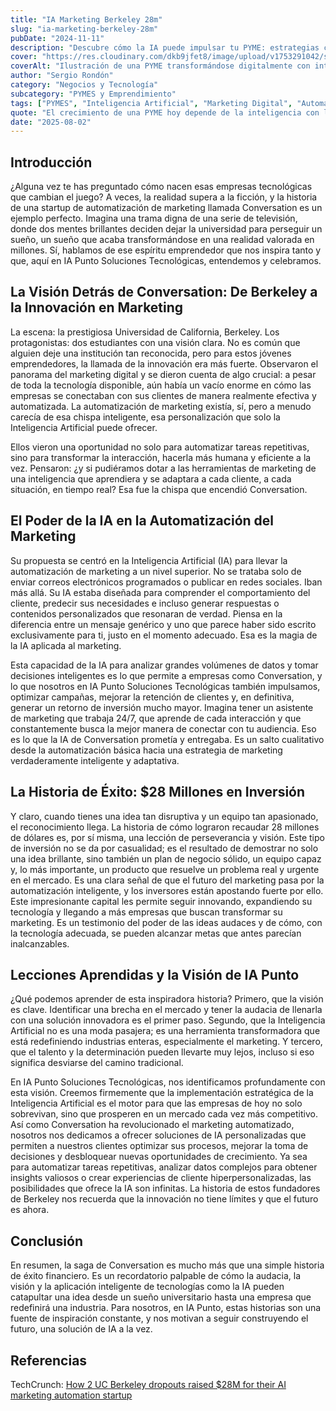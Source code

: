 ```yaml
---
title: "IA Marketing Berkeley 28m"
slug: "ia-marketing-berkeley-28m"
pubDate: "2024-11-11"
description: "Descubre cómo la IA puede impulsar tu PYME: estrategias concretas de marketing, automatización y datos para aumentar ventas."
cover: "https://res.cloudinary.com/dkb9jfet8/image/upload/v1753291042/small-business_kk56r6.jpg"
coverAlt: "Ilustración de una PYME transformándose digitalmente con inteligencia artificial."
author: "Sergio Rondón"
category: "Negocios y Tecnología"
subcategory: "PYMES y Emprendimiento"
tags: ["PYMES", "Inteligencia Artificial", "Marketing Digital", "Automatización", "Ventas"]
quote: "El crecimiento de una PYME hoy depende de la inteligencia con la que se aplican datos, IA y estrategia. — Sergio Rondón"
date: "2025-08-02"
---
```




<h2 id="introduccion">Introducción</h2>

¿Alguna vez te has preguntado cómo nacen esas empresas tecnológicas que cambian el juego? A veces, la realidad supera a la ficción, y la historia de una startup de automatización de marketing llamada Conversation es un ejemplo perfecto. Imagina una trama digna de una serie de televisión, donde dos mentes brillantes deciden dejar la universidad para perseguir un sueño, un sueño que acaba transformándose en una realidad valorada en millones. Sí, hablamos de ese espíritu emprendedor que nos inspira tanto y que, aquí en IA Punto Soluciones Tecnológicas, entendemos y celebramos.

<h2 id="la-vision-detras-de-conversation">
  La Visión Detrás de Conversation: De Berkeley a la Innovación en Marketing
</h2>

La escena: la prestigiosa Universidad de California, Berkeley. Los protagonistas: dos estudiantes con una visión clara. No es común que alguien deje una institución tan reconocida, pero para estos jóvenes emprendedores, la llamada de la innovación era más fuerte. Observaron el panorama del marketing digital y se dieron cuenta de algo crucial: a pesar de toda la tecnología disponible, aún había un vacío enorme en cómo las empresas se conectaban con sus clientes de manera realmente efectiva y automatizada. La automatización de marketing existía, sí, pero a menudo carecía de esa chispa inteligente, esa personalización que solo la Inteligencia Artificial puede ofrecer.

Ellos vieron una oportunidad no solo para automatizar tareas repetitivas, sino para transformar la interacción, hacerla más humana y eficiente a la vez. Pensaron: ¿y si pudiéramos dotar a las herramientas de marketing de una inteligencia que aprendiera y se adaptara a cada cliente, a cada situación, en tiempo real? Esa fue la chispa que encendió Conversation.

<h2 id="el-poder-de-la-ia-en-la-automatizacion-del-marketing">
  El Poder de la IA en la Automatización del Marketing
</h2>

Su propuesta se centró en la Inteligencia Artificial (IA) para llevar la automatización de marketing a un nivel superior. No se trataba solo de enviar correos electrónicos programados o publicar en redes sociales. Iban más allá. Su IA estaba diseñada para comprender el comportamiento del cliente, predecir sus necesidades e incluso generar respuestas o contenidos personalizados que resonaran de verdad. Piensa en la diferencia entre un mensaje genérico y uno que parece haber sido escrito exclusivamente para ti, justo en el momento adecuado. Esa es la magia de la IA aplicada al marketing.

Esta capacidad de la IA para analizar grandes volúmenes de datos y tomar decisiones inteligentes es lo que permite a empresas como Conversation, y lo que nosotros en IA Punto Soluciones Tecnológicas también impulsamos, optimizar campañas, mejorar la retención de clientes y, en definitiva, generar un retorno de inversión mucho mayor. Imagina tener un asistente de marketing que trabaja 24/7, que aprende de cada interacción y que constantemente busca la mejor manera de conectar con tu audiencia. Eso es lo que la IA de Conversation prometía y entregaba. Es un salto cualitativo desde la automatización básica hacia una estrategia de marketing verdaderamente inteligente y adaptativa.

<h2 id="la-historia-de-exito-28-millones-en-inversion">
  La Historia de Éxito: $28 Millones en Inversión
</h2>

Y claro, cuando tienes una idea tan disruptiva y un equipo tan apasionado, el reconocimiento llega. La historia de cómo lograron recaudar 28 millones de dólares es, por sí misma, una lección de perseverancia y visión. Este tipo de inversión no se da por casualidad; es el resultado de demostrar no solo una idea brillante, sino también un plan de negocio sólido, un equipo capaz y, lo más importante, un producto que resuelve un problema real y urgente en el mercado. Es una clara señal de que el futuro del marketing pasa por la automatización inteligente, y los inversores están apostando fuerte por ello. Este impresionante capital les permite seguir innovando, expandiendo su tecnología y llegando a más empresas que buscan transformar su marketing. Es un testimonio del poder de las ideas audaces y de cómo, con la tecnología adecuada, se pueden alcanzar metas que antes parecían inalcanzables.

<h2 id="lecciones-aprendidas-y-la-vision-de-ia-punto">
  Lecciones Aprendidas y la Visión de IA Punto
</h2>

¿Qué podemos aprender de esta inspiradora historia? Primero, que la visión es clave. Identificar una brecha en el mercado y tener la audacia de llenarla con una solución innovadora es el primer paso. Segundo, que la Inteligencia Artificial no es una moda pasajera; es una herramienta transformadora que está redefiniendo industrias enteras, especialmente el marketing. Y tercero, que el talento y la determinación pueden llevarte muy lejos, incluso si eso significa desviarse del camino tradicional.

En IA Punto Soluciones Tecnológicas, nos identificamos profundamente con esta visión. Creemos firmemente que la implementación estratégica de la Inteligencia Artificial es el motor para que las empresas de hoy no solo sobrevivan, sino que prosperen en un mercado cada vez más competitivo. Así como Conversation ha revolucionado el marketing automatizado, nosotros nos dedicamos a ofrecer soluciones de IA personalizadas que permiten a nuestros clientes optimizar sus procesos, mejorar la toma de decisiones y desbloquear nuevas oportunidades de crecimiento. Ya sea para automatizar tareas repetitivas, analizar datos complejos para obtener insights valiosos o crear experiencias de cliente hiperpersonalizadas, las posibilidades que ofrece la IA son infinitas. La historia de estos fundadores de Berkeley nos recuerda que la innovación no tiene límites y que el futuro es ahora.

<h2 id="conclusion">Conclusión</h2>

En resumen, la saga de Conversation es mucho más que una simple historia de éxito financiero. Es un recordatorio palpable de cómo la audacia, la visión y la aplicación inteligente de tecnologías como la IA pueden catapultar una idea desde un sueño universitario hasta una empresa que redefinirá una industria. Para nosotros, en IA Punto, estas historias son una fuente de inspiración constante, y nos motivan a seguir construyendo el futuro, una solución de IA a la vez.

<h2 id="referencias">Referencias</h2>

TechCrunch: <a href="https://techcrunch.com/2025/07/30/how-2-uc-berkeley-dropouts-raised-28m-for-their-ai-marketing-automation-startup/" target="_blank" rel="noopener noreferrer">How 2 UC Berkeley dropouts raised $28M for their AI marketing automation startup</a>
